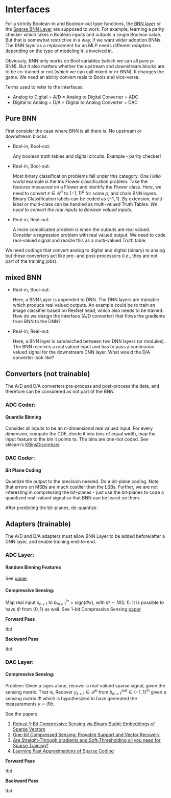 # Interfaces

For a strictly Boolean-in and Boolean-out type functions, the [BNN layer](./bnn_layer.qmd) or the [Sparse BNN Layer](./sparse_bnn_layer.qmd) are supposed to work. For example, learning a parity checker which takes n Boolean inputs and outputs a single Boolean value. But that is somewhat restrictive in a way, if we want wider adoption BNNs. The BNN layer as a replacement for an MLP needs different _adapters_ depending on the type of modeling it is involved in. 

Obviously, BNN only works on Bool variables (which we can all pure p-BNN). But it also matters whether the upstream and downstream blocks are to be co-trained or not (which we can call mixed or m-BNN). It changes the game. We need an ability convert reals to Bools and vice-versa.


Terms used to refer to the interfaces:

- Analog to Digital = A/D = Analog to Digital Converter = ADC
- Digital to Analog = D/A = Digital to Analog Converter = DAC


## Pure BNN

First consider the case where BNN is all there is. No upstream or downstream blocks.

- Bool-in, Bool-out: 

    Any boolean truth tables and digital circuits. Example - parity checker!

- Real-in, Bool-out: 

     Most binary classification problems fall under this category. One _Hello world_ example is the Iris Flower classification problem. Take the features measured on a Flower and identify the Flower class. Here, we need to convert $x \in \mathcal{R}^n$ to $\{-1,1\}^p$ for some $p$, and chain BNN layers. Binary Classification labels can be coded as $\{-1,1\}$. By extension, multi-label or multi-class can be handled as multi-valued Truth Tables. _We need to convert the real inputs to Boolean valued inputs._

- Real-in, Real-out: 

    A more complicated problem is when the outputs are real valued. Consider a regression problem with real valued output. We need to code real-valued signal and realize this as a multi-valued Truth table.

We need codings that convert analog to digital and digital (binary) to analog but these converters act like pre- and post-processors (i.e., they are not part of the training jobs).



## mixed BNN

- Real-in, Bool-out: 

    Here, a BNN Layer is appended to DNN. The DNN layers are trainable which produce real valued outputs. An example could be to train an image classifier based on ResNet head, which also needs to be trained. How do we design the interface (A/D converter) that flows the gradients from BNN to the DNN?

- Real-in, Real-out: 

    Here, a BNN layer is sandwiched between two DNN layers (or modules). The BNN receives a real valued input and has to pass a continuous valued signal for the downstream DNN layer. What would the D/A converter look like?

 

## Converters (not trainable)

The A/D and D/A converters pre-process and post-process the data, and therefore can be considered as not part of the BNN. 

### ADC Coder:

#### Quantile Binning

Consider all inputs to be an n-dimensional real valued input. For every dimension, compute the CDF, divide it into bins of equal width, map the input feature to the bin it points to. The bins are one-hot coded. See sklearn's [KBinsDiscretizer](https://scikit-learn.org/1.5/modules/generated/sklearn.preprocessing.KBinsDiscretizer.html)

### DAC Coder:

#### Bit Plane Coding

Quantize the output to the precision needed. Do a bit-plane coding. Note that errors on MSBs are much costlier than the LSBs. Further, we are not interesting in compressing the bit-planes - just use the bit-planes to code a quantized real-valued signal so that BNN can be learnt on them.

After predicting the bit-planes, de-quantize.


## Adapters (trainable)

The A/D and D/A adapters must allow BNN Layer to be added before/after a DNN layer, and enable training end-to-end.

### ADC Layer:

#### Random Binning Features

See  [paper](https://people.eecs.berkeley.edu/~brecht/papers/07.rah.rec.nips.pdf). 

####  Compressive Sensing: 

Map real input  $x_{n \times 1}$ to $b^{in}_{m \times 1} = \text{sign}(\Phi x)$, with $\Phi \sim N(0,1)$. It is possible to have $\Phi$ from $\{0,1\}$ as well. See 1-bit Compressive Sensing [paper](https://arxiv.org/abs/1104.3160)

**Forward Pass**

tbd

**Backward Pass**

tbd

### DAC Layer:

####  Compressive Sensing:

Problem: 
Given a signs alone, recover a real-valued sparse signal, given the sensing matrix. That is,
Recover $y_{k \times 1} \in \mathcal{R}^k$ from $b^{out}_{m \times 1} \in \{-1,1\}^m$ given a sensing matrix $\Phi$ which is hypothesized to have generated the measurements $y =  \Phi b$.

See the papers

1. [Robust 1-Bit Compressive Sensing via Binary Stable Embeddings of Sparse Vectors](https://arxiv.org/abs/1104.3160)
2. [One-bit Compressed Sensing: Provable Support and Vector Recovery](https://proceedings.mlr.press/v28/gopi13.pdf)
3. [Are Straight-Through gradients and Soft-Thresholding all you need for Sparse Training?](https://arxiv.org/abs/2212.01076)
4. [Learning Fast Approximations of Sparse Coding](https://icml.cc/Conferences/2010/papers/449.pdf)

**Forward Pass**

tbd

**Backward Pass**

tbd


